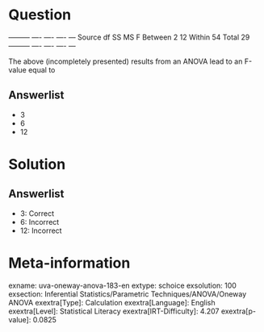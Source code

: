 Question
========

  --------- ---- ---- ---- --- Source df SS MS F Between 2 12 Within 54 Total 29 --------- ---- ---- ---- ---

The above (incompletely presented) results from an ANOVA lead to an F-value equal to

Answerlist
----------

* 3
* 6
* 12

Solution
========

Answerlist
----------

* 3: Correct
* 6: Incorrect
* 12: Incorrect

Meta-information
================
exname: uva-oneway-anova-183-en
extype: schoice
exsolution: 100
exsection: Inferential Statistics/Parametric Techniques/ANOVA/Oneway ANOVA
exextra[Type]: Calculation
exextra[Language]: English
exextra[Level]: Statistical Literacy
exextra[IRT-Difficulty]: 4.207
exextra[p-value]: 0.0825
